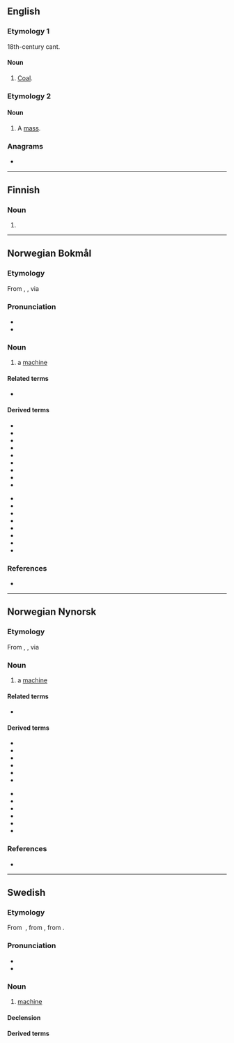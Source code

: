 ==English==

===Etymology 1===
18th-century cant.
{{etystub|en}}

====Noun====
{{en-noun|-}}

# [[coal|Coal]].

===Etymology 2===
{{suffix|mass|kin|lang=en}}

====Noun====
{{en-noun}}

# {{lb|en|Christianity}} A [[mass]].

===Anagrams===
* {{anagrams|en|Makins|kamsin|mikans}}

----

==Finnish==

===Noun===
{{head|fi|noun form}}

# {{fi-form of|case=genitive|pl=singular|maski}}

----

==Norwegian Bokmål==
{{wikipedia|lang=no}}

===Etymology===
From {{etyl|grc|nb}} {{m|grc|μαχανά}}, {{m|grc|μηχανή}}, via {{etyl|la|nb}} {{m|la|machina}}

===Pronunciation===
* {{IPA|/mɑʂiːn/|lang=nb}}
* {{rhymes|iːn|lang=nb}}

===Noun===
{{nb-noun-m1}}

# a [[machine]]

====Related terms====
* {{l|nb|maskineri}}

====Derived terms====
{{top2}}
* {{l|nb|blandemaskin}}
* {{l|nb|datamaskin}}
* {{l|nb|gravemaskin}}
* {{l|nb|hullemaskin}}
* {{l|nb|maskingevær}}
* {{l|nb|maskinoversettelse}}
* {{l|nb|maskinrom}}
* {{l|nb|maskinvare}}
* {{l|nb|oppvaskmaskin}}
{{mid2}}
* {{l|nb|regnemaskin}}
* {{l|nb|romaskin}}
* {{l|nb|skrivemaskin}}
* {{l|nb|stiftemaskin}}
* {{l|nb|symaskin}}
* {{l|nb|tjenermaskin}}
* {{l|nb|vaskemaskin}}
* {{l|nb|vertsmaskin}}
{{bottom}}

===References===
* {{R:The Bokmål Dictionary}}

----

==Norwegian Nynorsk==
{{wikipedia|lang=nn}}

===Etymology===
From {{etyl|grc|nn}} {{m|grc|μαχανά}}, {{m|grc|μηχανή}}, via {{etyl|la|nn}} {{m|la|machina}}

===Noun===
{{nn-noun-m1}}

{{nn-noun-f1}}

# a [[machine]]

====Related terms====
* {{l|nn|maskineri}}

====Derived terms====
{{top2}}
* {{l|nn|blandemaskin}}
* {{l|nn|datamaskin}}
* {{l|nn|gravemaskin}}
* {{l|nn|maskingevær}}
* {{l|nn|maskinrom}}
* {{l|nn|maskinvare}}
{{mid2}}
* {{l|nn|oppvaskmaskin}}
* {{l|nn|romaskin}}
* {{l|nn|skrivemaskin}}
* {{l|nn|stiftemaskin}}
* {{l|nn|symaskin}}
* {{l|nn|vaskemaskin}}
{{bottom}}

===References===
* {{R:The Nynorsk Dictionary}}

----

==Swedish==

===Etymology===
From {{etyl|fr|sv}} {{m|fr|machine}}, from {{etyl|la|sv}} {{m|la|machina}}, from {{etyl|grc|sv}} {{m|grc|μαχανά}}.

===Pronunciation===
* {{IPA|/maˈɧiːn/|lang=sv}}
* {{audio|Sv-maskin.ogg|audio|lang=sv}}

===Noun===
{{sv-noun|c}}

# [[machine]]

====Declension====
{{sv-infl-noun-c-er}}

====Derived terms====
{{compoundsee|sv}}